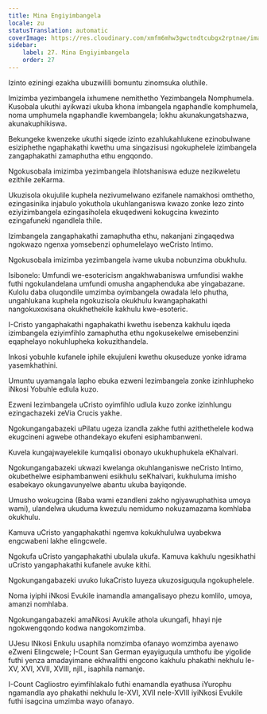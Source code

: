 ```yaml
---
title: Mina Engiyimbangela
locale: zu
statusTranslation: automatic
coverImage: https://res.cloudinary.com/xmfm6mhw3gwctndtcubgx2rptnae/image/upload/v1741354419/small_cover_la_gran_rebelion_28716e29d2.webp
sidebar:
    label: 27. Mina Engiyimbangela
    order: 27
---
```

Izinto eziningi ezakha ubuzwilili bomuntu zinomsuka oluthile.

Imizimba yezimbangela ixhumene nemithetho Yezimbangela Nomphumela. Kusobala ukuthi ayikwazi ukuba khona imbangela ngaphandle komphumela, noma umphumela ngaphandle kwembangela; lokhu akunakungatshazwa, akunakuphikiswa.

Bekungeke kwenzeke ukuthi siqede izinto ezahlukahlukene ezinobulwane esiziphethe ngaphakathi kwethu uma singazisusi ngokuphelele izimbangela zangaphakathi zamaphutha ethu engqondo.

Ngokusobala imizimba yezimbangela ihlotshaniswa eduze nezikweletu ezithile zeKarma.

Ukuzisola okujulile kuphela nezivumelwano ezifanele namakhosi omthetho, ezingasinika injabulo yokuthola ukuhlanganiswa kwazo zonke lezo zinto eziyizimbangela ezingasiholela ekuqedweni kokugcina kwezinto ezingafuneki ngandlela thile.

Izimbangela zangaphakathi zamaphutha ethu, nakanjani zingaqedwa ngokwazo ngenxa yomsebenzi ophumelelayo weCristo Intimo.

Ngokusobala imizimba yezimbangela ivame ukuba nobunzima obukhulu.

Isibonelo: Umfundi we-esotericism angakhwabaniswa umfundisi wakhe futhi ngokulandelana umfundi omusha angaphenduka abe yingabazane. Kulolu daba oluqondile umzimba oyimbangela owadala lelo phutha, ungahlukana kuphela ngokuzisola okukhulu kwangaphakathi nangokuxoxisana okukhethekile kakhulu kwe-esoteric.

I-Cristo yangaphakathi ngaphakathi kwethu isebenza kakhulu iqeda izimbangela eziyimfihlo zamaphutha ethu ngokusekelwe emisebenzini eqaphelayo nokuhlupheka kokuzithandela.

Inkosi yobuhle kufanele iphile ekujuleni kwethu okuseduze yonke idrama yasemkhathini.

Umuntu uyamangala lapho ebuka ezweni lezimbangela zonke izinhlupheko iNkosi Yobuhle edlula kuzo.

Ezweni lezimbangela uCristo oyimfihlo udlula kuzo zonke izinhlungu ezingachazeki zeVia Crucis yakhe.

Ngokungangabazeki uPilatu ugeza izandla zakhe futhi azithethelele kodwa ekugcineni agwebe othandekayo ekufeni esiphambanweni.

Kuvela kungajwayelekile kumqalisi obonayo ukukhuphukela eKhalvari.

Ngokungangabazeki ukwazi kwelanga okuhlanganiswe neCristo Intimo, okubethelwe esiphambanweni esikhulu seKhalvari, kukhuluma imisho esabekayo okungavunyelwe abantu ukuba bayiqonde.

Umusho wokugcina (Baba wami ezandleni zakho ngiyawuphathisa umoya wami), ulandelwa ukuduma kwezulu nemidumo nokuzamazama komhlaba okukhulu.

Kamuva uCristo yangaphakathi ngemva kokukhululwa uyabekwa engcwabeni lakhe elingcwele.

Ngokufa uCristo yangaphakathi ubulala ukufa. Kamuva kakhulu ngesikhathi uCristo yangaphakathi kufanele avuke kithi.

Ngokungangabazeki uvuko lukaCristo luyeza ukuzosiguqula ngokuphelele.

Noma iyiphi iNkosi Evukile inamandla amangalisayo phezu komlilo, umoya, amanzi nomhlaba.

Ngokungangabazeki amaNkosi Avukile athola ukungafi, hhayi nje ngokwengqondo kodwa nangokomzimba.

UJesu INkosi Enkulu usaphila nomzimba ofanayo womzimba ayenawo eZweni Elingcwele; I-Count San German eyayiguqula umthofu ibe yigolide futhi yenza amadayimane ekhwalithi engcono kakhulu phakathi nekhulu le-XV, XVI, XVII, XVIII, njll., isaphila namanje.

I-Count Cagliostro eyimfihlakalo futhi enamandla eyathusa iYurophu ngamandla ayo phakathi nekhulu le-XVI, XVII nele-XVIII iyiNkosi Evukile futhi isagcina umzimba wayo ofanayo.


